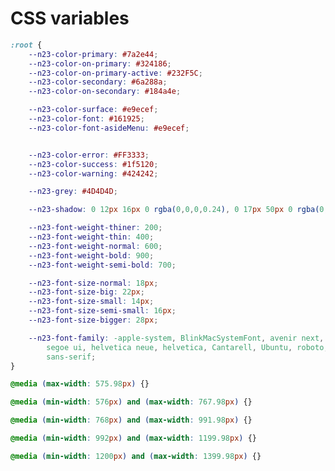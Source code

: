 
<Meta title="CSS variables" />

# CSS variables

```css
:root {
	--n23-color-primary: #7a2e44;
	--n23-color-on-primary: #324186;
	--n23-color-on-primary-active: #232F5C;
	--n23-color-secondary: #6a288a;
	--n23-color-on-secondary: #184a4e;

	--n23-color-surface: #e9ecef;
	--n23-color-font: #161925;
	--n23-color-font-asideMenu: #e9ecef;


	--n23-color-error: #FF3333;
	--n23-color-success: #1f5120;
	--n23-color-warning: #424242;

	--n23-grey: #4D4D4D;

	--n23-shadow: 0 12px 16px 0 rgba(0,0,0,0.24), 0 17px 50px 0 rgba(0,0,0,0.19);

	--n23-font-weight-thiner: 200;
	--n23-font-weight-thin: 400;
	--n23-font-weight-normal: 600;
	--n23-font-weight-bold: 900;
	--n23-font-weight-semi-bold: 700;

	--n23-font-size-normal: 18px;
	--n23-font-size-big: 22px;
	--n23-font-size-small: 14px;
	--n23-font-size-semi-small: 16px;
	--n23-font-size-bigger: 28px;

	--n23-font-family: -apple-system, BlinkMacSystemFont, avenir next, avenir,
		segoe ui, helvetica neue, helvetica, Cantarell, Ubuntu, roboto, noto, arial,
		sans-serif;
}

@media (max-width: 575.98px) {}

@media (min-width: 576px) and (max-width: 767.98px) {}

@media (min-width: 768px) and (max-width: 991.98px) {}

@media (min-width: 992px) and (max-width: 1199.98px) {}

@media (min-width: 1200px) and (max-width: 1399.98px) {}
```
